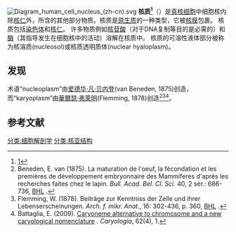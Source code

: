 [[Image:Diagram_human_cell_nucleus_(zh-cn).svg|thumb]]
'''核质<ref>[http://www.term.gov.cn/pages/homepage/result2.jsp?id=318041&subid=10001801&subject=%E7%BB%86%E8%83%9E%E7%BB%93%E6%9E%84%E4%B8%8E%E7%BB%86%E8%83%9E%E5%A4%96%E5%9F%BA%E8%B4%A8&subsys=%E7%BB%86%E8%83%9E%E7%94%9F%E7%89%A9%E5%AD%A6]{{dead link|date=2018年3月 |bot=InternetArchiveBot |fix-attempted=yes }}</ref>'''（{{lang-en|Nucleoplasm}}）是[[真核细胞|真核细胞]]中细胞核内除[[核仁|核仁]]外，所含的其他部分物质。核质是[[原生质|原生质]]的一种类型，它被[[核膜|核膜]]包裹。 核质包括[[染色体|染色体]]和[[核仁|核仁]]。 许多物质例如[[核苷酸|核苷酸]]（对于DNA复制等目的是必需的）和[[酶|酶]]（其指导发生在细胞核中的活动）溶解在核质中。 核质的可溶性液体部分被称为核溶质(nucleosol)或核质透明质体(nuclear hyaloplasm)。

== 发现 ==
术语“nucleoplasm”由[[爱德华·凡·贝内登|爱德华·凡·贝内登]](van Beneden, 1875)创造，而“karyoplasm”由[[華爾瑟·弗萊明|華爾瑟·弗萊明]](Flemming, 1878)创造<ref>Beneden, E. van (1875). La maturation de l'oeuf, la fécondation et les premières de développement embryonnaire des Mammiferes d'après les recherches faites chez le lapin. ''Bull. Acad. Bel. Cl. Sci.'' 40, 2 sèr.: 686-736, [https://www.biodiversitylibrary.org/item/28486#page/714/mode/1up BHL] {{Wayback|url=https://www.biodiversitylibrary.org/item/28486#page/714/mode/1up |date=20170916182805 }}.</ref><ref>Flemming, W. (1878). Beiträge zur Kenntniss der Zelle und ihrer Lebenserscheinungen. ''Arch. f. mikr. Anat.'', 16: 302-436, p. 360, [https://www.biodiversitylibrary.org/item/49519#page/370/mode/1up BHL] {{Wayback|url=https://www.biodiversitylibrary.org/item/49519#page/370/mode/1up |date=20180811030026 }}.</ref><ref>Battaglia, E. (2009). [http://www.caryologia.unifi.it/past_volumes/62_4supplement/62-4_supplement.pdf Caryoneme alternative to chromosome and a new caryological nomenclature] {{Wayback|url=http://www.caryologia.unifi.it/past_volumes/62_4supplement/62-4_supplement.pdf |date=20210414150520 }}. ''Caryologia'', 62(4), 1.</ref>。

==参考文献==
{{reflist}}
{{Commonscat|Nucleoplasm}}

{{细胞核}}

[[分类:细胞解剖学|分类:细胞解剖学]]
[[分类:核亚结构|分类:核亚结构]]